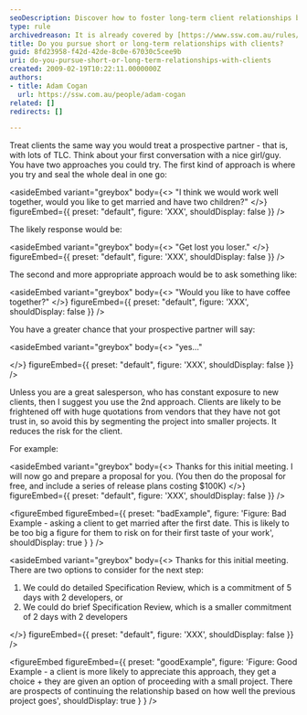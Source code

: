 ```yaml
---
seoDescription: Discover how to foster long-term client relationships by building trust and offering tailored engagement options.
type: rule
archivedreason: It is already covered by [https://www.ssw.com.au/rules/conduct-a-spec-review](/rules/conduct-a-spec-review)
title: Do you pursue short or long-term relationships with clients?
guid: 8fd23958-f42d-42de-8c0e-67030c5cee9b
uri: do-you-pursue-short-or-long-term-relationships-with-clients
created: 2009-02-19T10:22:11.0000000Z
authors:
- title: Adam Cogan
  url: https://ssw.com.au/people/adam-cogan
related: []
redirects: []

---
```


Treat clients the same way you would treat a prospective partner - that is, with lots of TLC. Think about your first conversation with a nice girl/guy. You have two approaches you could try.
The first kind of approach is where you try and seal the whole deal in one go:

<asideEmbed
  variant="greybox"
  body={<>
    "I think we would work well together, would you like to get married and have two children?"
  </>}
  figureEmbed={{
    preset: "default",
    figure: 'XXX',
    shouldDisplay: false
  }}
/>

The likely response would be:

<asideEmbed
  variant="greybox"
  body={<>
    "Get lost you loser."
  </>}
  figureEmbed={{
    preset: "default",
    figure: 'XXX',
    shouldDisplay: false
  }}
/>

The second and more appropriate approach would be to ask something like:

<asideEmbed
  variant="greybox"
  body={<>
    "Would you like to have coffee together?"
  </>}
  figureEmbed={{
    preset: "default",
    figure: 'XXX',
    shouldDisplay: false
  }}
/>

You have a greater chance that your prospective partner will say:

<asideEmbed
  variant="greybox"
  body={<>
    "yes..."

  </>}
  figureEmbed={{
    preset: "default",
    figure: 'XXX',
    shouldDisplay: false
  }}
/>

Unless you are a great salesperson, who has constant exposure to new clients, then I suggest you use the 2nd approach. Clients are likely to be frightened off with huge quotations from vendors that they have not got trust in, so avoid this by segmenting the project into smaller projects. It reduces the risk for the client.

For example:

<asideEmbed
  variant="greybox"
  body={<>
    Thanks for this initial meeting. I will now go and prepare a proposal for you.
(You then do the proposal for free, and include a series of release plans costing $100K)
  </>}
  figureEmbed={{
    preset: "default",
    figure: 'XXX',
    shouldDisplay: false
  }}
/>

<figureEmbed figureEmbed={{
  preset: "badExample",
  figure: 'Figure: Bad Example - asking a client to get married after the first date. This is likely to be too big a figure for them to risk on for their first taste of your work',
  shouldDisplay: true
} } />


<asideEmbed
  variant="greybox"
  body={<>
    Thanks for this initial meeting. There are two options to consider for the next step:

1) We could do detailed Specification Review, which is a commitment of 5 days with 2 developers, or
2) We could do brief Specification Review, which is a smaller commitment of 2 days with 2 developers

  </>}
  figureEmbed={{
    preset: "default",
    figure: 'XXX',
    shouldDisplay: false
  }}
/>

<figureEmbed figureEmbed={{
  preset: "goodExample",
  figure: 'Figure: Good Example - a client is more likely to appreciate this approach, they get a choice + they are given an option of proceeding with a small project. There are prospects of continuing the relationship based on how well the previous project goes',
  shouldDisplay: true
} } />
